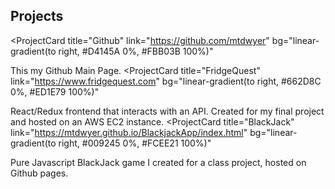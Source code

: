 ## Projects

<ProjectCard
  title="Github"
  link="https://github.com/mtdwyer"
  bg="linear-gradient(to right, #D4145A 0%, #FBB03B 100%)"
>
  This my Github Main Page.
</ProjectCard>
<ProjectCard
  title="FridgeQuest"
  link="https://www.fridgequest.com"
  bg="linear-gradient(to right, #662D8C 0%, #ED1E79 100%)"
>
  React/Redux frontend that interacts with an API.  Created for my final project and hosted on an AWS EC2 instance.
</ProjectCard>
<ProjectCard
  title="BlackJack"
  link="https://mtdwyer.github.io/BlackjackApp/index.html"
  bg="linear-gradient(to right, #009245 0%, #FCEE21 100%)"
>
  Pure Javascript BlackJack game I created for a class project, hosted on Github pages.
</ProjectCard>

